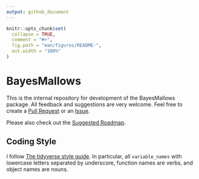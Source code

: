 ```yaml
---
output: github_document
---
```


<!-- README.md is generated from README.Rmd. Please edit that file -->

```r
knitr::opts_chunk$set(
  collapse = TRUE,
  comment = "#>",
  fig.path = "man/figures/README-",
  out.width = "100%"
)
```
# BayesMallows

This is the internal repository for development of the BayesMallows package. All feedback and suggestions are very welcome. Feel free to create a [Pull Request](https://github.uio.no/oyss/BayesMallows/pulls) or an [Issue](https://github.uio.no/oyss/BayesMallows/issues).

Please also check out the [Suggested Roadmap](https://github.uio.no/oyss/BayesMallows/wiki/Roadmap).

## Coding Style

I follow [The tidyverse style guide](http://style.tidyverse.org/index.html). In particular, all `variable_names` with lowercase letters separated by underscore, function names are verbs, and object names are nouns.
